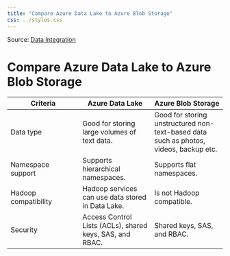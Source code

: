 ```yaml
---
title: "Compare Azure Data Lake to Azure Blob Storage"
css: ../styles.css
---
```


Source: [Data Integration](https://microsoftlearning.github.io/AZ-305-DesigningMicrosoftAzureInfrastructureSolutions/)

# Compare Azure Data Lake to Azure Blob Storage


|Criteria|Azure Data Lake|Azure Blob Storage|
|--|--|--|
|Data type|Good for storing large volumes of text data.|Good for storing unstructured non-text-based data such as photos, videos, backup etc.|
|Namespace support|Supports hierarchical namespaces.|Supports flat namespaces.|
|Hadoop compatibility|Hadoop services can use data stored in Data Lake.|Is not Hadoop compatible.|
|Security|Access Control Lists (ACLs), shared keys, SAS, and RBAC.|Shared keys, SAS, and RBAC.|

